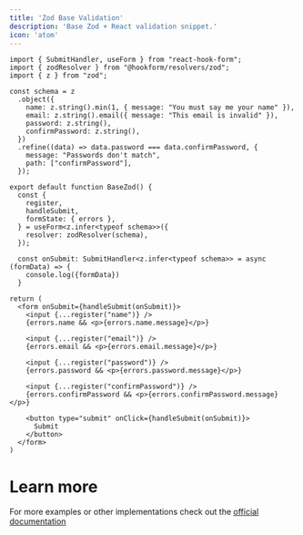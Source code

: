 ```yaml
---
title: 'Zod Base Validation'
description: 'Base Zod + React validation snippet.'
icon: 'atom'
---
```



```tsx index.tsx
import { SubmitHandler, useForm } from "react-hook-form";
import { zodResolver } from "@hookform/resolvers/zod";
import { z } from "zod";

const schema = z
  .object({
    name: z.string().min(1, { message: "You must say me your name" }),
    email: z.string().email({ message: "This email is invalid" }),
    password: z.string(),
    confirmPassword: z.string(),
  })
  .refine((data) => data.password === data.confirmPassword, {
    message: "Passwords don't match",
    path: ["confirmPassword"],
  });

export default function BaseZod() {
  const {
    register,
    handleSubmit,
    formState: { errors },
  } = useForm<z.infer<typeof schema>>({
    resolver: zodResolver(schema),
  });

  const onSubmit: SubmitHandler<z.infer<typeof schema>> = async (formData) => {
    console.log({formData})
  }

return (
  <form onSubmit={handleSubmit(onSubmit)}>
    <input {...register("name")} />
    {errors.name && <p>{errors.name.message}</p>}
    
    <input {...register("email")} />
    {errors.email && <p>{errors.email.message}</p>}
    
    <input {...register("password")} />
    {errors.password && <p>{errors.password.message}</p>}
    
    <input {...register("confirmPassword")} />
    {errors.confirmPassword && <p>{errors.confirmPassword.message}</p>}
    
    <button type="submit" onClick={handleSubmit(onSubmit)}>
      Submit
    </button>
  </form>
)
```

# Learn more

For more examples or other implementations check out the [official documentation](https://github.com/react-hook-form/resolvers?tab=readme-ov-file#zod)
